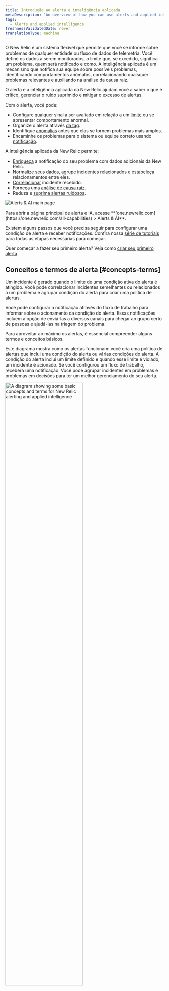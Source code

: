 ```yaml
---
title: Introdução ao alerta e inteligência aplicada
metaDescription: 'An overview of how you can use alerts and applied intelligence to monitor your systems and be notified when things go wrong, and when they''re starting to go wrong.'
tags:
  - Alerts and applied intelligence
freshnessValidatedDate: never
translationType: machine
---
```




O New Relic <InlinePopover type="alerts"/>é um sistema flexível que permite que você se informe sobre problemas de qualquer entidade ou fluxo de dados de telemetria. Você define os dados a serem monitorados, o limite que, se excedido, significa um problema, quem será notificado e como. A inteligência aplicada é um mecanismo que notifica sua equipe sobre possíveis problemas, identificando comportamentos anômalos, correlacionando quaisquer problemas relevantes e auxiliando na análise da causa raiz.

O alerta e a inteligência aplicada da New Relic ajudam você a saber o que é crítico, gerenciar o ruído suprimido e mitigar o excesso de alertas.

Com o alerta, você pode:

* Configure qualquer sinal a ser avaliado em relação a um [limite](/docs/new-relic-solutions/get-started/glossary/#alert-threshold) ou se apresentar comportamento anormal.
* Organize o alerta através [da tag](/docs/new-relic-solutions/new-relic-one/core-concepts/use-tags-help-organize-find-your-data/#query-tags).
* Identifique [anomalias](/docs/alerts-applied-intelligence/applied-intelligence/anomaly-detection/anomaly-detection-applied-intelligence/) antes que elas se tornem problemas mais amplos.
* Encaminhe os problemas para o sistema ou equipe correto usando [notificação](/docs/alerts-applied-intelligence/notifications/intro-notifications/).

A inteligência aplicada da New Relic permite:

* [Enriqueça](/docs/alerts-applied-intelligence/applied-intelligence/incident-workflows/incident-workflows/#enrichments) a notificação do seu problema com dados adicionais da New Relic.
* Normalize seus dados, agrupe incidentes relacionados e estabeleça relacionamentos entre eles.
* [Correlacionar](/docs/alerts-applied-intelligence/applied-intelligence/incident-intelligence/change-applied-intelligence-correlation-logic-decisions/#what-is-correlaton) incidente recebido.
* Forneça uma [análise de causa raiz](/docs/alerts-applied-intelligence/applied-intelligence/incident-intelligence/Issues-and-Incident-management-and-response/#root-cause-analysis).
* Reduza e [suprima alertas ruidosos](/docs/alerts-applied-intelligence/applied-intelligence/incident-intelligence/change-applied-intelligence-correlation-logic-decisions/#configure-correlation).

<img
  title="Alerts & AI main page"
  alt="Alerts & AI main page"
  src={alertsOverviewPage}
/>

<figcaption>
  Para abrir a página principal de alerta e IA, acesse <DoNotTranslate>**[one.newrelic.com](https://one.newrelic.com/all-capabilities) > Alerts & AI**</DoNotTranslate>.
</figcaption>

Existem alguns passos que você precisa seguir para configurar uma condição de alerta e receber notificações. Confira nossa [série de tutoriais](/docs/tutorial-create-alerts/create-new-relic-alerts/) para todas as etapas necessárias para começar.

Quer começar a fazer seu primeiro alerta? Veja como [criar seu primeiro alerta](/docs/alerts-applied-intelligence/new-relic-alerts/get-started/your-first-nrql-condition/).

## Conceitos e termos de alerta [#concepts-terms]

Um incidente é gerado quando o limite de uma condição ativa do alerta é atingido. Você pode correlacionar incidentes semelhantes ou relacionados a um problema e agrupar condição do alerta para criar uma política de alertas.

Você pode configurar a notificação através do fluxo de trabalho para informar sobre o acionamento da condição do alerta. Essas notificações incluem a opção de enviá-las a diversos canais para chegar ao grupo certo de pessoas e ajudá-las na triagem do problema.

Para aproveitar ao máximo os alertas, é essencial compreender alguns termos e conceitos básicos.

Este diagrama mostra como os alertas funcionam: você cria uma política de alertas que inclui uma condição do alerta ou várias condições do alerta. A condição do alerta inclui um limite definido e quando esse limite é violado, um incidente é acionado. Se você configurou um fluxo de trabalho, receberá uma notificação. Você pode agrupar incidentes em problemas e problemas em decisões para ter um melhor gerenciamento do seu alerta.

<img
  width="70%;"
  title="A diagram showing some basic concepts and terms for New Relic alerting and applied intelligence"
  alt="A diagram showing some basic concepts and terms for New Relic alerting and applied intelligence"
  src={accountsAlertingConcepts}
/>

<table>
  <thead>
    <tr>
      <th>
        Prazo
      </th>

      <th>
        Explicação
      </th>
    </tr>
  </thead>

  <tbody>
    <tr>
      <td>
        <DoNotTranslate>
          **[Condition](/docs/alerts-applied-intelligence/new-relic-alerts/alert-conditions/create-alert-conditions/)**
        </DoNotTranslate>
      </td>

      <td>
        Configuração de um ou mais limites aplicados a um sinal. Um incidente é criado quando o limite é violado.
      </td>
    </tr>

    <tr>
      <td>
        <DoNotTranslate>
          **[Decision](/docs/alerts-applied-intelligence/applied-intelligence/incident-intelligence/change-applied-intelligence-correlation-logic-decisions/)**
        </DoNotTranslate>
      </td>

      <td>
        Operação lógica que agrupa incidentes em questões maiores. Existem decisões integradas e você também pode criar suas próprias decisões personalizadas.
      </td>
    </tr>

    <tr>
      <td>
        <DoNotTranslate>
          **[Destination](/docs/alerts-applied-intelligence/notifications/destinations/)**
        </DoNotTranslate>
      </td>

      <td>
        Serviço pelo qual você é notificado. É um identificador exclusivo de um sistema de terceiros que você usa.
      </td>
    </tr>

    <tr>
      <td>
        <DoNotTranslate>
          **[Event](/docs/data-apis/understand-data/new-relic-data-types/#events-new-relic)**
        </DoNotTranslate>
      </td>

      <td>
        Indique uma mudança de estado ou gatilho definido pela condição do alerta do New Relic ou por sistemas de monitoramento externos. Um evento contém informações sobre a entidade afetada.
      </td>
    </tr>

    <tr>
      <td>
        <DoNotTranslate>
          **[Incident](/docs/alerts-applied-intelligence/new-relic-alerts/alert-incidents/view-event-details-incidents/)**
        </DoNotTranslate>
      </td>

      <td>
        Evento gerado quando um limite de condição é violado. É um evento individual que detalha um sintoma de um problema.
      </td>
    </tr>

    <tr>
      <td>
        <DoNotTranslate>
          **[Issue](/docs/new-relic-solutions/get-started/glossary/#issue)**
        </DoNotTranslate>
      </td>

      <td>
        Coleção de um ou mais incidentes que requerem atenção e investigação e geram notificação.
      </td>
    </tr>

    <tr>
      <td>
        <DoNotTranslate>
          **[Notification](/docs/alerts-applied-intelligence/notifications/intro-notifications/)**
        </DoNotTranslate>
      </td>

      <td>
        Mensagem que você recebe quando um incidente é aberto, confirmado ou fechado.
      </td>
    </tr>

    <tr>
      <td>
        <DoNotTranslate>
          **[Policy](/docs/alerts-applied-intelligence/new-relic-alerts/alert-policies/create-edit-or-find-alert-policy/)**
        </DoNotTranslate>
      </td>

      <td>
        Grupo de condição do alerta que você configura para ser notificado quando ocorrer um incidente.
      </td>
    </tr>

    <tr>
      <td>
        <DoNotTranslate>
          **[Threshold](/docs/alerts-applied-intelligence/new-relic-alerts/advanced-alerts/advanced-techniques/set-thresholds-alert-condition)**
        </DoNotTranslate>
      </td>

      <td>
        Valor que uma fonte de dados deve passar para disparar um incidente e as configurações relacionadas ao tempo que definem um incidente.
      </td>
    </tr>

    <tr>
      <td>
        <DoNotTranslate>
          **[Workflow](/docs/alerts-applied-intelligence/applied-intelligence/incident-workflows/incident-workflows/)**
        </DoNotTranslate>
      </td>

      <td>
        Definição de quando e onde deseja receber notificações sobre problemas. Você pode enriquecer sua notificação com dados adicionais e relacionados da New Relic.
      </td>
    </tr>
  </tbody>
</table>

## Nota sobre o data center da UE/EUA [#eu-datacenter]

O serviço de inteligência aplicada da New Relic é realizado nos Estados Unidos. Ao usar a inteligência aplicada da New Relic, você concorda que a New Relic pode mover e processar seus dados na região dos EUA. Isso se aplica quer você armazene seus dados no data center da região dos EUA da New Relic ou em nosso [data center da região da UE](/docs/accounts/accounts-billing/account-setup/choose-your-data-center/).

Pronto para experimentar o New Relic você mesmo? [Cadastre-se para obter sua conta New Relic gratuita](https://newrelic.com/signup) e siga nosso [guia de lançamento rápido](/docs/new-relic-solutions/get-started/intro-new-relic/#get-started) para começar a maximizar seus dados hoje mesmo! Se precisar de ajuda, confira nossa [série de tutoriais](/docs/tutorial-create-alerts/create-new-relic-alerts/) sobre como criar alertas para começar.

<Callout variant="tip">
  Você usa o Datadog para monitor seu log, mas quer experimentar gratuitamente o recurso de observabilidade do New Relic? [Consulte nosso guia para migrar do Datadog](/docs/tutorial-dd-migration/migrating-from-dd).
</Callout>